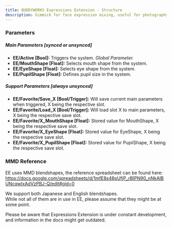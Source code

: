 ```yaml
---
title: BUDDYWORKS Expressions Extension - Structure
description: Gimmick for face expression mixing, useful for photography.
---
```


### Parameters

##### Main Parameters [synced or unsynced]
- **EE/Active [Bool]:** Triggers the system. *Global Parameter.*
- **EE/MouthShape [Float]:** Selects mouth shape from the system.
- **EE/EyeShape [Float]:** Selects eye shape from the system.
- **EE/PupilShape [Float]:** Defines pupil size in the system.

##### Support Parameters [always unsynced]
- **EE/Favorite/Save_X [Bool/Trigger]:** Will save current main parameters when triggered, X being the respective slot.
- **EE/Favorite/Load_X [Bool/Trigger]:** Will load slot X to main parameters, X being the respective save slot.
- **EE/Favorite/X_MouthShape [Float]:** Stored value for MouthShape, X being the respective save slot.
- **EE/Favorite/X_EyeShape [Float]:** Stored value for EyeShape, X being the respective save slot.
- **EE/Favorite/X_PupilShape [Float]:** Stored value for PupilShape, X being the respective save slot.

### MMD Reference

EE uses MMD blendshapes, the reference spreadsheet can be found here:  
https://docs.google.com/spreadsheets/d/1mfE8s48pUfjP_rBIPN90_nNkAIBUNcqwIxAdVzPBJ-Q/edit#gid=0

We support both Japanese and English blendshapes.  
While not all of them are in use in EE, please assume that they might be at some point.

<Aside>Please be aware that Expressions Extension is under constant development, and information in the docs might get outdated.</Aside>